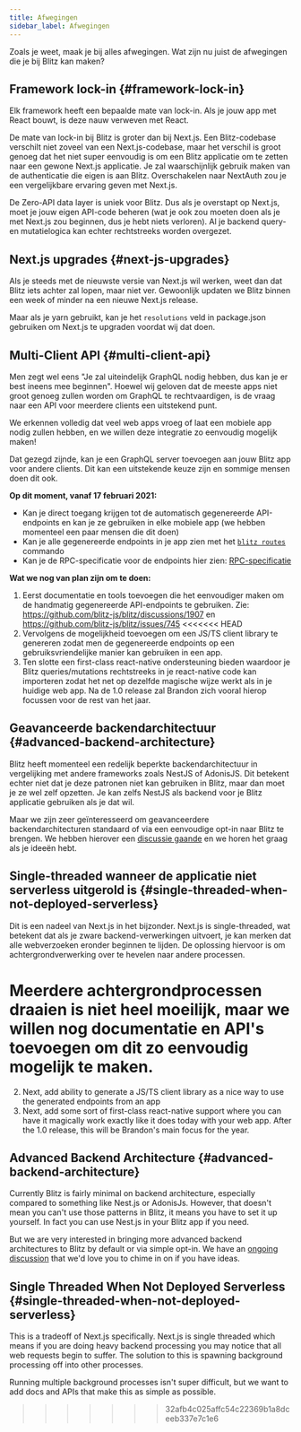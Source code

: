 ```yaml
---
title: Afwegingen
sidebar_label: Afwegingen
---
```


Zoals je weet, maak je bij alles afwegingen. Wat zijn nu juist de
afwegingen die je bij Blitz kan maken?

## Framework lock-in {#framework-lock-in}

Elk framework heeft een bepaalde mate van lock-in. Als je jouw app met
React bouwt, is deze nauw verweven met React.

De mate van lock-in bij Blitz is groter dan bij Next.js. Een
Blitz-codebase verschilt niet zoveel van een Next.js-codebase, maar het
verschil is groot genoeg dat het niet super eenvoudig is om een Blitz
applicatie om te zetten naar een gewone Next.js applicatie. Je zal
waarschijnlijk gebruik maken van de authenticatie die eigen is aan Blitz.
Overschakelen naar NextAuth zou je een vergelijkbare ervaring geven met
Next.js.

De Zero-API data layer is uniek voor Blitz. Dus als je overstapt op
Next.js, moet je jouw eigen API-code beheren (wat je ook zou moeten doen
als je met Next.js zou beginnen, dus je hebt niets verloren). Al je
backend query- en mutatielogica kan echter rechtstreeks worden overgezet.

## Next.js upgrades {#next-js-upgrades}

Als je steeds met de nieuwste versie van Next.js wil werken, weet dan dat
Blitz iets achter zal lopen, maar niet ver. Gewoonlijk updaten we Blitz
binnen een week of minder na een nieuwe Next.js release.

Maar als je yarn gebruikt, kan je het `resolutions` veld in package.json
gebruiken om Next.js te upgraden voordat wij dat doen.

## Multi-Client API {#multi-client-api}

Men zegt wel eens "Je zal uiteindelijk GraphQL nodig hebben, dus kan je er
best ineens mee beginnen". Hoewel wij geloven dat de meeste apps niet
groot genoeg zullen worden om GraphQL te rechtvaardigen, is de vraag naar
een API voor meerdere clients een uitstekend punt.

We erkennen volledig dat veel web apps vroeg of laat een mobiele app nodig
zullen hebben, en we willen deze integratie zo eenvoudig mogelijk maken!

Dat gezegd zijnde, kan je een GraphQL server toevoegen aan jouw Blitz app
voor andere clients. Dit kan een uitstekende keuze zijn en sommige mensen
doen dit ook.

**Op dit moment, vanaf 17 februari 2021:**

- Kan je direct toegang krijgen tot de automatisch gegenereerde
  API-endpoints en kan je ze gebruiken in elke mobiele app (we hebben
  momenteel een paar mensen die dit doen)
- Kan je alle gegenereerde endpoints in je app zien met het
  [`blitz routes`](./cli-routes) commando
- Kan je de RPC-specificatie voor de endpoints hier zien:
  [RPC-specificatie](./rpc-specification)

**Wat we nog van plan zijn om te doen:**

1. Eerst documentatie en tools toevoegen die het eenvoudiger maken om de
   handmatig gegenereerde API-endpoints te gebruiken. Zie:
   https://github.com/blitz-js/blitz/discussions/1907 en
   https://github.com/blitz-js/blitz/issues/745
<<<<<<< HEAD
2. Vervolgens de mogelijkheid toevoegen om een JS/TS client library te
   genereren zodat men de gegenereerde endpoints op een
   gebruiksvriendelijke manier kan gebruiken in een app.
3. Ten slotte een first-class react-native ondersteuning bieden waardoor
   je Blitz queries/mutations rechtstreeks in je react-native code kan
   importeren zodat het net op dezelfde magische wijze werkt als in je
   huidige web app. Na de 1.0 release zal Brandon zich vooral hierop
   focussen voor de rest van het jaar.

## Geavanceerde backendarchitectuur {#advanced-backend-architecture}

Blitz heeft momenteel een redelijk beperkte backendarchitectuur in
vergelijking met andere frameworks zoals NestJS of AdonisJS. Dit betekent
echter niet dat je deze patronen niet kan gebruiken in Blitz, maar dan
moet je ze wel zelf opzetten. Je kan zelfs NestJS als backend voor je
Blitz applicatie gebruiken als je dat wil.

Maar we zijn zeer geïnteresseerd om geavanceerdere backendarchitecturen
standaard of via een eenvoudige opt-in naar Blitz te brengen. We hebben
hierover een
[discussie gaande](https://github.com/blitz-js/blitz/discussions/1841) en
we horen het graag als je ideeën hebt.

## Single-threaded wanneer de applicatie niet serverless uitgerold is {#single-threaded-when-not-deployed-serverless}

Dit is een nadeel van Next.js in het bijzonder. Next.js is
single-threaded, wat betekent dat als je zware backend-verwerkingen
uitvoert, je kan merken dat alle webverzoeken eronder beginnen te lijden.
De oplossing hiervoor is om achtergrondverwerking over te hevelen naar
andere processen.

Meerdere achtergrondprocessen draaien is niet heel moeilijk, maar we
willen nog documentatie en API's toevoegen om dit zo eenvoudig mogelijk te
maken.
=======
2. Next, add ability to generate a JS/TS client library as a nice way to
   use the generated endpoints from an app
3. Next, add some sort of first-class react-native support where you can
   have it magically work exactly like it does today with your web app.
   After the 1.0 release, this will be Brandon's main focus for the year.

## Advanced Backend Architecture {#advanced-backend-architecture}

Currently Blitz is fairly minimal on backend architecture, especially
compared to something like Nest.js or AdonisJs. However, that doesn't mean
you can't use those patterns in Blitz, it means you have to set it up
yourself. In fact you can use Nest.js in your Blitz app if you need.

But we are very interested in bringing more advanced backend architectures
to Blitz by default or via simple opt-in. We have an
[ongoing discussion](https://github.com/blitz-js/blitz/discussions/1841)
that we'd love you to chime in on if you have ideas.

## Single Threaded When Not Deployed Serverless {#single-threaded-when-not-deployed-serverless}

This is a tradeoff of Next.js specifically. Next.js is single threaded
which means if you are doing heavy backend processing you may notice that
all web requests begin to suffer. The solution to this is spawning
background processing off into other processes.

Running multiple background processes isn't super difficult, but we want
to add docs and APIs that make this as simple as possible.
>>>>>>> 32afb4c025affc54c22369b1a8dceeb337e7c1e6
